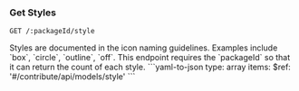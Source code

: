 ### Get Styles

```
GET /:packageId/style
```

<Tabs>
  <Tab title='Description'>
    Styles are documented in the icon naming guidelines. Examples include `box`, `circle`, `outline`, `off`. This endpoint requires the `packageId` so that it can return the count of each style.
  </Tab>
  <Tab title='Response'>
    ```yaml-to-json
    type: array
    items:
      $ref: '#/contribute/api/models/style'
    ```
  </Tab>
</Tabs>